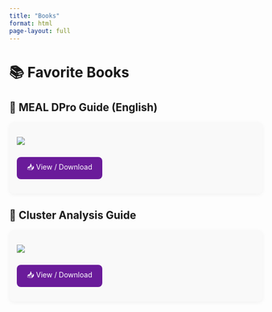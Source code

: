 ```yaml
---
title: "Books"
format: html
page-layout: full
---
```


# 📚 Favorite Books

```{=html}
<style>
.download-button {
  background-color: #6A1B9A;
  color: white;
  padding: 10px 20px;
  border-radius: 8px;
  font-size: 14px;
  border: none;
  text-decoration: none;
  transition: background-color 0.3s;
  display: inline-block;
  margin-top: 10px;
}

.download-button:hover {
  background-color: #4A148C;
}
.book-block {
  background-color: #f9f9f9;
  padding: 15px;
  border-radius: 10px;
  margin-bottom: 25px;
  box-shadow: 0 2px 8px rgba(0,0,0,0.05);
}
</style>
```
## 📘 MEAL DPro Guide (English)

::: book-block
![](meal_pro.png)

[📥 View / Download](MEAL-DPro-Guide-English.pdf){.download-button target="_blank"}
:::

## 📙 Cluster Analysis Guide

::: book-block
![](cluster_analysis.png)

[📥 View / Download](Cluster_Analysis.pdf){.download-button target="_blank"}
:::
